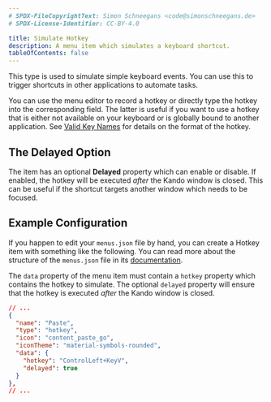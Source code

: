 ```yaml
---
# SPDX-FileCopyrightText: Simon Schneegans <code@simonschneegans.de>
# SPDX-License-Identifier: CC-BY-4.0

title: Simulate Hotkey
description: A menu item which simulates a keyboard shortcut.
tableOfContents: false
---
```


This type is used to simulate simple keyboard events.
You can use this to trigger shortcuts in other applications to automate tasks.

You can use the menu editor to record a hotkey or directly type the hotkey into the corresponding field.
The latter is useful if you want to use a hotkey that is either not available on your keyboard or is globally bound to another application.
See [Valid Key Names](/valid-keynames) for details on the format of the hotkey.

## The Delayed Option

The item has an optional **Delayed** property which can enable or disable.
If enabled, the hotkey will be executed _after_ the Kando window is closed.
This can be useful if the shortcut targets another window which needs to be focused.

## Example Configuration

If you happen to edit your `menus.json` file by hand, you can create a Hotkey item with something like the following.
You can read more about the structure of the `menus.json` file in its [documentation](/config-files).

The `data` property of the menu item must contain a `hotkey` property which contains the hotkey to simulate.
The optional `delayed` property will ensure that the hotkey is executed _after_ the Kando window is closed.

```json title="menus.json"
// ...
{
  "name": "Paste",
  "type": "hotkey",
  "icon": "content_paste_go",
  "iconTheme": "material-symbols-rounded",
  "data": {
    "hotkey": "ControlLeft+KeyV",
    "delayed": true
  }
},
// ...
```